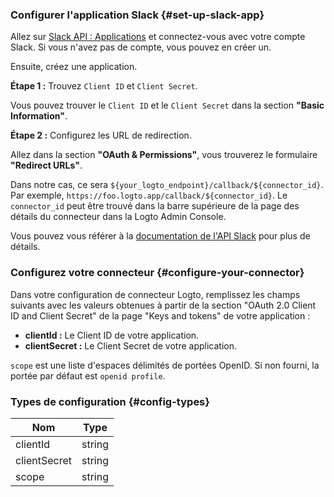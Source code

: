 ### Configurer l'application Slack \{#set-up-slack-app}

Allez sur [Slack API : Applications](https://api.slack.com/apps) et connectez-vous avec votre compte Slack. Si vous n'avez pas de compte, vous pouvez en créer un.

Ensuite, créez une application.

**Étape 1 :** Trouvez `Client ID` et `Client Secret`.

Vous pouvez trouver le `Client ID` et le `Client Secret` dans la section **"Basic Information"**.

**Étape 2 :** Configurez les URL de redirection.

Allez dans la section **"OAuth & Permissions"**, vous trouverez le formulaire **"Redirect URLs"**.

Dans notre cas, ce sera `${your_logto_endpoint}/callback/${connector_id}`. Par exemple, `https://foo.logto.app/callback/${connector_id}`. Le `connector_id` peut être trouvé dans la barre supérieure de la page des détails du connecteur dans la Logto Admin Console.

Vous pouvez vous référer à la [documentation de l'API Slack](https://api.slack.com/authentication/sign-in-with-slack) pour plus de détails.

### Configurez votre connecteur \{#configure-your-connector}

Dans votre configuration de connecteur Logto, remplissez les champs suivants avec les valeurs obtenues à partir de la section "OAuth 2.0 Client ID and Client Secret" de la page "Keys and tokens" de votre application :

- **clientId :** Le Client ID de votre application.
- **clientSecret :** Le Client Secret de votre application.

`scope` est une liste d'espaces délimités de portées OpenID. Si non fourni, la portée par défaut est `openid profile`.

### Types de configuration \{#config-types}

| Nom          | Type   |
| ------------ | ------ |
| clientId     | string |
| clientSecret | string |
| scope        | string |
